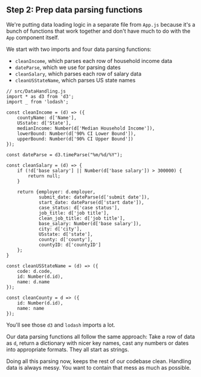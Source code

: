 ## Step 2: Prep data parsing functions

We're putting data loading logic in a separate file from `App.js` because it's
a bunch of functions that work together and don't have much to do with the
`App` component itself.

We start with two imports and four data parsing functions:

- `cleanIncome`, which parses each row of household income data
- `dateParse`, which we use for parsing dates
- `cleanSalary`, which parses each row of salary data
- `cleanUSStateName`, which parses US state names

```{.javascript caption="Data parsing functions"}
// src/DataHandling.js
import * as d3 from 'd3';
import _ from 'lodash';

const cleanIncome = (d) => ({
    countyName: d['Name'],
    USstate: d['State'],
    medianIncome: Number(d['Median Household Income']),
    lowerBound: Number(d['90% CI Lower Bound']),
    upperBound: Number(d['90% CI Upper Bound'])
});

const dateParse = d3.timeParse("%m/%d/%Y");

const cleanSalary = (d) => {
    if (!d['base salary'] || Number(d['base salary']) > 300000) {
        return null;
    }

    return {employer: d.employer,
            submit_date: dateParse(d['submit date']),
            start_date: dateParse(d['start date']),
            case_status: d['case status'],
            job_title: d['job title'],
            clean_job_title: d['job title'],
            base_salary: Number(d['base salary']),
            city: d['city'],
            USstate: d['state'],
            county: d['county'],
            countyID: d['countyID']
    };
}

const cleanUSStateName = (d) => ({
    code: d.code,
    id: Number(d.id),
    name: d.name
});

const cleanCounty = d => ({
    id: Number(d.id),
    name: name
});

```

You'll see those `d3` and `lodash` imports a lot.

Our data parsing functions all follow the same approach: Take a row of data as
`d`, return a dictionary with nicer key names, cast any numbers or dates into
appropriate formats. They all start as strings.

Doing all this parsing now, keeps the rest of our codebase clean. Handling data
is always messy. You want to contain that mess as much as possible.